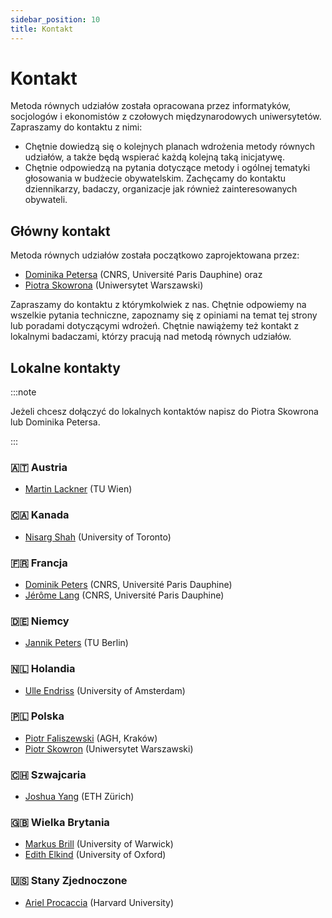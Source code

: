 ```yaml
---
sidebar_position: 10
title: Kontakt
---
```


# Kontakt

Metoda równych udziałów została opracowana przez informatyków, socjologów i ekonomistów z czołowych międzynarodowych uniwersytetów. Zapraszamy do kontaktu z nimi:

* Chętnie dowiedzą się o kolejnych planach wdrożenia metody równych udziałów, a także będą wspierać każdą kolejną taką inicjatywę.
* Chętnie odpowiedzą na pytania dotyczące metody i ogólnej tematyki głosowania w budżecie obywatelskim. Zachęcamy do kontaktu dziennikarzy, badaczy, organizacje jak również zainteresowanych obywateli.

## Główny kontakt

Metoda równych udziałów została początkowo zaprojektowana przez:
* [Dominika Petersa](https://dominik-peters.de) (CNRS, Université Paris Dauphine) oraz 
* [Piotra Skowrona](https://www.mimuw.edu.pl/~ps219737/) (Uniwersytet Warszawski) 

Zapraszamy do kontaktu z którymkolwiek z nas. Chętnie odpowiemy na wszelkie pytania techniczne, zapoznamy się z opiniami na temat tej strony lub poradami dotyczącymi wdrożeń. Chętnie nawiążemy też kontakt z lokalnymi badaczami, którzy pracują nad metodą równych udziałów.

## Lokalne kontakty

:::note

Jeżeli chcesz dołączyć do lokalnych kontaktów napisz do Piotra Skowrona lub Dominika Petersa.

:::
### 🇦🇹 Austria

* [Martin Lackner](http://martin.lackner.xyz/) (TU Wien)

### 🇨🇦 Kanada

* [Nisarg Shah](https://www.cs.toronto.edu/~nisarg/index.html) (University of Toronto)

### 🇫🇷 Francja

* [Dominik Peters](https://dominik-peters.de) (CNRS, Université Paris Dauphine)
* [Jérôme Lang](https://www.lamsade.dauphine.fr/~lang/) (CNRS, Université Paris Dauphine)

### 🇩🇪 Niemcy

* [Jannik Peters](https://sites.google.com/view/jannikpeters) (TU Berlin)

### 🇳🇱 Holandia

* [Ulle Endriss](https://staff.science.uva.nl/u.endriss/) (University of Amsterdam)

### 🇵🇱 Polska

* [Piotr Faliszewski](https://home.agh.edu.pl/~faliszew/) (AGH, Kraków)
* [Piotr Skowron](https://www.mimuw.edu.pl/~ps219737/) (Uniwersytet Warszawski)

### 🇨🇭 Szwajcaria

* [Joshua Yang](https://democracy.dsi.uzh.ch/member/joshua-yang/) (ETH Zürich)

### 🇬🇧 Wielka Brytania

* [Markus Brill](https://sites.google.com/site/brillmarkus/home) (University of Warwick)
* [Edith Elkind](https://www.cs.ox.ac.uk/people/edith.elkind/) (University of Oxford)

### 🇺🇸 Stany Zjednoczone

* [Ariel Procaccia](http://procaccia.info/) (Harvard University)